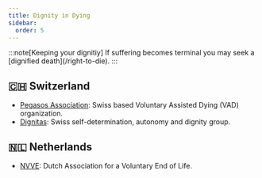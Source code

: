 ```yaml
---
title: Dignity in Dying
sidebar:
  order: 5
---
```



<ContentGate>
  :::note[Keeping your dignitiy]
  If suffering becomes terminal you may seek a [dignified death](/right-to-die).
  :::

  ## 🇨🇭 Switzerland
  - [Pegasos Association](https://pegasos-association.com): Swiss based Voluntary Assisted Dying (VAD) organization.
  - [Dignitas](http://www.dignitas.ch): Swiss self-determination, autonomy and dignity group.

  ## 🇳🇱 Netherlands
  - [NVVE](https://www.nvve.nl/about-nvve): Dutch Association for a Voluntary End of Life.
</ContentGate>
